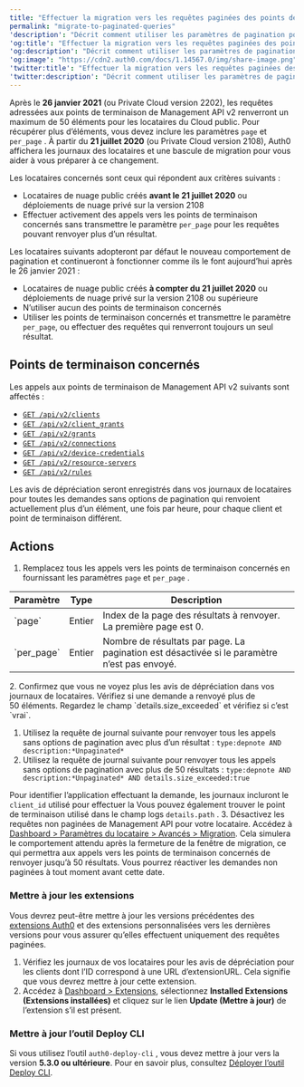 ```yaml
---
title: "Effectuer la migration vers les requêtes paginées des points de terminaison de Management API v2"
permalink: "migrate-to-paginated-queries"
'description': "Décrit comment utiliser les paramètres de pagination pour des requêtes de point de terminaison spécifiques de Management API v2."
'og:title': "Effectuer la migration vers les requêtes paginées des points de terminaison de Management API v2"
'og:description': "Décrit comment utiliser les paramètres de pagination pour des requêtes de point de terminaison spécifiques de Management API v2."
'og:image': "https://cdn2.auth0.com/docs/1.14567.0/img/share-image.png"
'twitter:title': "Effectuer la migration vers les requêtes paginées des points de terminaison de Management API v2"
'twitter:description': "Décrit comment utiliser les paramètres de pagination pour des requêtes de point de terminaison spécifiques de Management API v2."
---
```


Après le **26 janvier 2021** (ou Private Cloud version 2202), les requêtes adressées aux points de terminaison de <Tooltip href="/docs/fr-ca/glossary?term=management-api" tip="Management API
Un produit permettant aux clients d’effectuer des tâches administratives." cta="Voir le glossaire">Management API</Tooltip> v2 renverront un maximum de 50 éléments pour les locataires du Cloud public. Pour récupérer plus d’éléments, vous devez inclure les paramètres `page` et `per_page` . À partir du **21 juillet 2020** (ou Private Cloud version 2108), Auth0 affichera les journaux des locataires et une bascule de migration pour vous aider à vous préparer à ce changement.

Les locataires concernés sont ceux qui répondent aux critères suivants :

* Locataires de nuage public créés **avant le 21 juillet 2020** ou déploiements de nuage privé sur la version 2108
* Effectuer activement des appels vers les points de terminaison concernés sans transmettre le paramètre `per_page` pour les requêtes pouvant renvoyer plus d’un résultat.

Les locataires suivants adopteront par défaut le nouveau comportement de pagination et continueront à fonctionner comme ils le font aujourd’hui après le 26 janvier 2021 :

* Locataires de nuage public créés **à compter du 21 juillet 2020** ou déploiements de nuage privé sur la version 2108 ou supérieure
* N’utiliser aucun des points de terminaison concernés
* Utiliser les points de terminaison concernés et transmettre le paramètre `per_page`, ou effectuer des requêtes qui renverront toujours un seul résultat.

## Points de terminaison concernés

Les appels aux points de terminaison de Management API v2 suivants sont affectés :

* [`GET /api/v2/clients`](https://auth0.com/docs/api/management/v2#!/Clients/get_clients)
* [`GET /api/v2/client_grants`](https://auth0.com/docs/api/management/v2#!/Clients/client_grants)
* [`GET /api/v2/grants`](https://auth0.com/docs/api/management/v2#!/Clients/grants)
* [`GET /api/v2/connections`](https://auth0.com/docs/api/management/v2#!/Clients/connections)
* [`GET /api/v2/device-credentials`](https://auth0.com/docs/api/management/v2#!/Clients/device_credentials)
* [`GET /api/v2/resource-servers`](https://auth0.com/docs/api/management/v2#!/Clients/resource_servers)
* [`GET /api/v2/rules`](https://auth0.com/docs/api/management/v2#!/Clients/rules)

Les avis de dépréciation seront enregistrés dans vos journaux de locataires pour toutes les demandes sans options de pagination qui renvoient actuellement plus d’un élément, une fois par heure, pour chaque client et point de terminaison différent.

## Actions

1. Remplacez tous les appels vers les points de terminaison concernés en fournissant les paramètres `page` et `per_page` .

<table class="table"><thead>
<tr>
<th>Paramètre</th>
<th>Type</th>
<th>Description</th>
</tr>
</thead>
<tbody>
<tr>
<td>`page`</td>
<td>Entier</td>
<td>Index de la page des résultats à renvoyer. La première page est 0.</td>
</tr>
<tr>
<td>`per_page`</td>
<td>Entier</td>
<td>Nombre de résultats par page. La pagination est désactivée si le paramètre n’est pas envoyé.</td>
</tr>
</tbody>
</table>
2. Confirmez que vous ne voyez plus les avis de dépréciation dans vos journaux de locataires. Vérifiez si une demande a renvoyé plus de 50 éléments. Regardez le champ `details.size_exceeded` et vérifiez si c’est `vrai`.

   1. Utilisez la requête de journal suivante pour renvoyer tous les appels sans options de pagination avec plus d’un résultat :
      `type:depnote AND description:*Unpaginated*`
   2. Utilisez la requête de journal suivante pour renvoyer tous les appels sans options de pagination avec plus de 50 résultats :
      `type:depnote AND description:*Unpaginated* AND details.size_exceeded:true`

   Pour identifier l’application effectuant la demande, les journaux incluront le `client_id` utilisé pour effectuer la Vous pouvez également trouver le point de terminaison utilisé dans le champ logs `details.path` .
3. Désactivez les requêtes non paginées de Management API pour votre locataire. Accédez à [Dashboard > Paramètres du locataire > Avancés > Migration](https://manage.auth0.com/#/tenant/advanced). Cela simulera le comportement attendu après la fermeture de la fenêtre de migration, ce qui permettra aux appels vers les points de terminaison concernés de renvoyer jusqu’à 50 résultats. Vous pourrez réactiver les demandes non paginées à tout moment avant cette date.

### Mettre à jour les extensions

Vous devrez peut-être mettre à jour les versions précédentes des [extensions Auth0](/docs/fr-ca/customize/extensions) et des extensions personnalisées vers les dernières versions pour vous assurer qu’elles effectuent uniquement des requêtes paginées.

1. Vérifiez les journaux de vos locataires pour les avis de dépréciation pour les clients dont l’ID correspond à une URL d’extensionURL. Cela signifie que vous devrez mettre à jour cette extension.
2. Accédez à [Dashboard > Extensions](https://manage.auth0.com/#/extensions), sélectionnez **Installed Extensions (Extensions installées)** et cliquez sur le lien **Update (Mettre à jour)** de l’extension s’il est présent.

### Mettre à jour l’outil Deploy CLI

Si vous utilisez l’outil `auth0-deploy-cli` , vous devez mettre à jour vers la version **5.3.0 ou ultérieure**. Pour en savoir plus, consultez [Déployer l’outil Deploy CLI](/docs/fr-ca/deploy-monitor/deploy-cli-tool).
